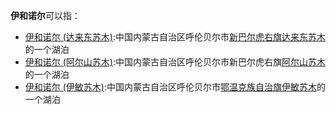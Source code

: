 '''伊和诺尔'''可以指：
* [[伊和诺尔_(达来东苏木)|伊和诺尔 (达来东苏木)]]:中国内蒙古自治区呼伦贝尔市[[新巴尔虎右旗|新巴尔虎右旗]][[达来东苏木|达来东苏木]]的一个湖泊
* [[伊和诺尔_(阿尔山苏木)|伊和诺尔 (阿尔山苏木)]]:中国内蒙古自治区呼伦贝尔市新巴尔虎右旗[[阿尔山苏木|阿尔山苏木]]的一个湖泊
* [[伊和诺尔_(伊敏苏木)|伊和诺尔 (伊敏苏木)]]:中国内蒙古自治区呼伦贝尔市[[鄂温克族自治旗|鄂温克族自治旗]][[伊敏苏木|伊敏苏木]]的一个湖泊
{{disambig|Cat=四字地名消歧义}}